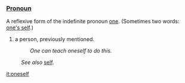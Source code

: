 ===[[Pronoun]]===
A reflexive form of the indefinite pronoun [[one]]. (Sometimes two words: [[one's self]].) 
#a person, previously mentioned.
#:''One can teach oneself to do this.'' 

:''See also'' [[self]].

[[it:oneself]]